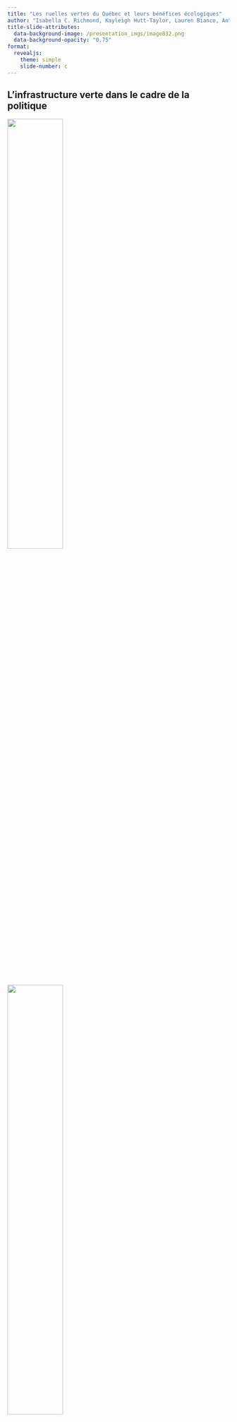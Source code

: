```yaml
---
title: "Les ruelles vertes du Québec et leurs bénéfices écologiques"
author: "Isabella C. Richmond, Kayleigh Hutt-Taylor, Lauren Bianco, Antonia Vieira Zanella, Carly D. Ziter"
title-slide-attributes:
  data-background-image: /presentation_imgs/image832.png
  data-background-opacity: "0.75"
format: 
  revealjs:
    theme: simple
    slide-number: c
---
```


## L'infrastructure verte dans le cadre de la politique

![](presentation_imgs/ppec.png){fig-align="center" width="50%"}

![](presentation_imgs/montrealbudg.png){fig-align="center" width="50%"}

::: notes
-   on title slide make sure to finish the full name of the title

-   define green infrastructure: Les infrastructures végétalisées (IV) incluent toutes les phytotechnologies et les pratiques de verdissement (par Québec Vert).

-   green infrastructure is increasing as a popular solution to many of the problems our cities face as a result of climate change; the urban heat island effect, flooding, connection with nature, etc.

-   policy that explicitly addresses or mentions green infrastructure is increasing, including in Quebec

-   for example, green infrastructure is mentioned in the Plan pour une economie verte 2030 du Quebec, Montreal's city budget, and is incorporated in many ways in other cities across Quebec such as Trois Rivieres and Quebec City
:::

## Les affirmations des infrastructures vertes

![[Le rapport sur les enjeux nationaux](https://changingclimate.ca/national-issues/fr/)](presentation_imgs/parkbenefits_fr.png)

::: notes
-   Many policies or projects that include IV have a long list of benefits that resembles the one on the screen
-   Some of these, and potentially all of them, are true in various IV projects
-   but these claims often go un-interrogated
-   what IV are providing which of these? What management strategies maximize one type of benefit or harmonize across many? This fundamental gap was the impetus for our collaborative project
:::

## L'étude de cas des ruelles vertes

::: columns
::: {.column width="60%"}
::: {layout="[[-1], [1], [-1]]"}
-   Augmenter la biodiversité

-   Augmenter la connectivité biologique

-   Réduire l’effet d’îlots de chaleur

-   Améliorer la qualité de l’air

-   Fournissent des habitats pour des petits mammifères, des oiseaux et des insectes
:::
:::

::: {.column width="40%"}
::: {layout="[[-1], [1], [-1]]"}
![](presentation_imgs/ecoquartiers.png){fig-align="left"}
:::
:::
:::

::: notes
-   ruelles vertes are a great example of everything we have been discussing up to this point
-   they are a really interesting form of green infrastructure because they allow greening in already dense areas of cities
-   they are increasing in popularity across the world, as well as in Quebec
-   the policies surrounding them claim that they provide many benefits
-   for example, eco quartiers is one of the organizations that runs the ruelles vertes program in Montreal and it has a long list of benefits of ruelles vertes in the city
-   we don't actually know what the advantages and disadvantages of ruelles vertes may be in many cases
:::

## Des bénéfices écologiques et des services écosystémiques

## Nos questions de recherche

::: columns
::: {.column width="50%"}
::: incremental
1.  Quels sont les bénéfices écologiques fournis par les ruelles vertes?

2.  Quels sont les services écosystémiques fournis par les ruelles vertes?

3.  Quels sont les compromis entre les deux?
:::
:::

::: {.column width="50%"}
![](presentation_imgs/newruelle.jpg){width="60%"}
:::
:::

::: notes
-   so the first question is what are the true ecological benefits (nature for nature), then what are the true ecosystem services (nature for humans) provided by these ruelles

-   and then finally, what are the trade-offs or synergies between these two groups of services?

-   we hypothesize that ruelles vertes will provide higher levels of both ecological benefits and ecosystem services compared to traditional ruelles, but that the level of benefits and services will be highly variable and dependent on management strategies
:::

## Échantillonnage des données écologiques

::: columns
::: {.column width="70%"}
![](presentation_imgs/studymap.png){fig-align="left"}
:::

::: {.column width="30%"}
**Mesures**

-   Température d'air

-   Complexité de la végétation

-   Inventaire des arbres (abondance et diversité)

-   Présence des lucioles

-   Inventaire total de la végétation
:::
:::

## L'analyse des bénéfices écologiques et des services écosystémiques

## La biodiversité des arbres est très variable

![](presentation_imgs/treespecies.png){fig-align="center"}

## L'atténuation de la température est variable à Montréal

::: columns
::: {.column width="80%"}
![](presentation_imgs/mtltemp.png){fig-align="left"}
:::

::: {.column width="20%"}
::: {layout="[[-1], [1], [-1]]"}
![](presentation_imgs/RV-VSMPE-21_S1.jpg){fig-align="right" width="60%"} ![](presentation_imgs/RV-VSMPE-5_S1.jpg){fig-align="right" width="60%"}
:::
:::
:::

## À Trois-Rivieres, les ruelles vertes rafraîchissent la nuit

::: columns
::: {.column width="80%"}
![](presentation_imgs/trtemp.png){fig-align="left"}
:::

::: {.column width="20%"}
::: {layout="[[-1], [1], [-1]]"}
![](presentation_imgs/RV-TR-12.jpg){fig-align="right"}
:::
:::
:::

## Il y a possiblement un compromis entre la biodiversité et la température

![](presentation_imgs/tempdiv_tradeoff.png){fig-align="center"}

::: notes
-   

-   il y a des choses a venir! Des statistiques formelles, l'intégration des données de l'architecture paysagere

-   En plus, on continue notre travail a TR cet ete
:::

## Merci beaucoup!

::: columns
::: {.column width="60%"}
![](presentation_imgs/ZULE_logo_green_name.png)

![](presentation_imgs/LabPhoto_Summer2024.jpg){width="70%" fig-align="center"}
:::

::: {.column width="40%"}
::: {layout="[[-1], [1], [-1]]"}
-   Johanna Arnet
-   Mes collaborateurs/collaboratrices a UQAM, Organisme Respire, UdeM
-   Les personnes interviewées
-   Les ruelles !
:::
:::
:::

## Des questions?

![](presentation_imgs/secrets.jpg){fig-align="center"}
